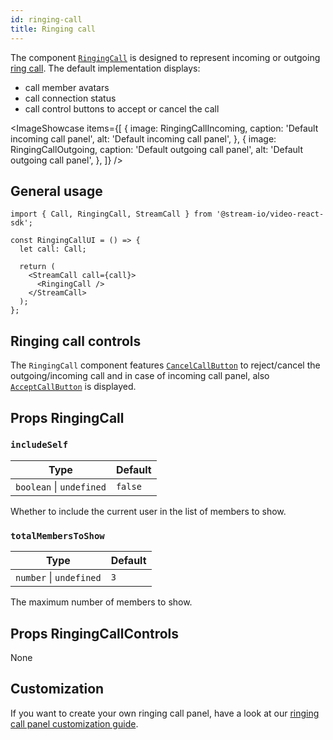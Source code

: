 ```yaml
---
id: ringing-call
title: Ringing call
---
```



The component [`RingingCall`](https://github.com/GetStream/stream-video-js/tree/main/packages/react-sdk/src/components/RingingCall) is designed to represent incoming or outgoing [ring call](../../../guides/joining-and-creating-calls/#ring-call). The default implementation displays:

- call member avatars
- call connection status
- call control buttons to accept or cancel the call

<ImageShowcase
  items={[
    {
      image: RingingCallIncoming,
      caption: 'Default incoming call panel',
      alt: 'Default incoming call panel',
    },
    {
      image: RingingCallOutgoing,
      caption: 'Default outgoing call panel',
      alt: 'Default outgoing call panel',
    },
  ]}
/>

## General usage

```tsx
import { Call, RingingCall, StreamCall } from '@stream-io/video-react-sdk';

const RingingCallUI = () => {
  let call: Call;

  return (
    <StreamCall call={call}>
      <RingingCall />
    </StreamCall>
  );
};
```

## Ringing call controls

The `RingingCall` component features [`CancelCallButton`](../call-controls#cancelcallbutton) to reject/cancel the outgoing/incoming call and in case of incoming call panel, also [`AcceptCallButton`](../call-controls#acceptcallbutton) is displayed.

## Props RingingCall

### `includeSelf`

| Type                     | Default |
| ------------------------ | ------- |
| `boolean` \| `undefined` | `false` |

Whether to include the current user in the list of members to show.

### `totalMembersToShow`

| Type                    | Default |
| ----------------------- | ------- |
| `number` \| `undefined` | `3`     |

The maximum number of members to show.

## Props RingingCallControls

None

## Customization

If you want to create your own ringing call panel, have a look at our [ringing call panel customization guide](../../../ui-cookbook/pending-call).

